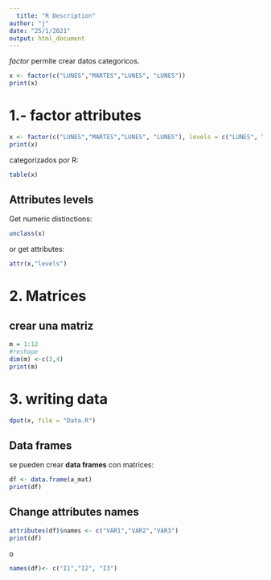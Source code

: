 ```yaml
---
  title: "R Description"
author: "j"
date: "25/1/2021"
output: html_document
---
```

*factor* permite crear datos categoricos.
```r
x <- factor(c("LUNES","MARTES","LUNES", "LUNES"))
print(x)
```
# 1.- factor attributes

```r
x <- factor(c("LUNES","MARTES","LUNES", "LUNES"), levels = c("LUNES", "MARTES"))
print(x)
```
categorizados por R:

```r
table(x)
```

## Attributes levels
Get numeric distinctions:
```r
unclass(x)
```
or get attributes:
```r
attr(x,"levels")
```

# 2. Matrices

## crear una matriz
```r
m = 1:12
#reshape
dim(m) <-c(3,4)
print(m)
```

# 3. writing data
```r
dput(x, file = "Data.R")
```


## Data frames
se pueden crear **data frames** con matrices:
  
  ```r
df <- data.frame(a_mat)
print(df)
```

## Change attributes names

```r
attributes(df)$names <- c("VAR1","VAR2","VAR3")
print(df)
```
o
```r
names(df)<- c("I1","I2", "I3")
```

